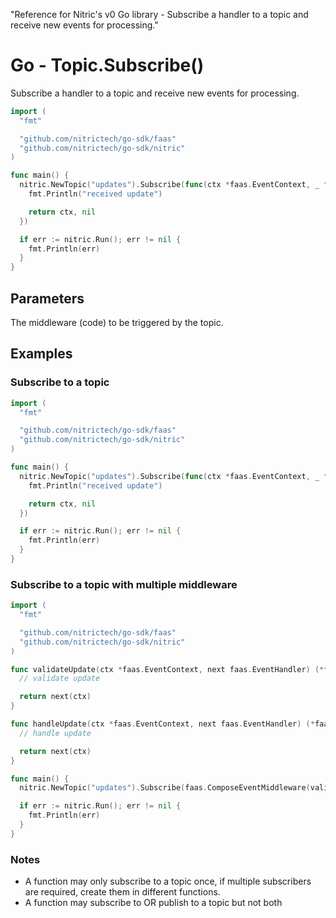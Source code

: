   "Reference for Nitric's v0 Go library - Subscribe a handler to a topic and receive new events for processing."

# Go - Topic.Subscribe()

Subscribe a handler to a topic and receive new events for processing.

```go
import (
  "fmt"

  "github.com/nitrictech/go-sdk/faas"
  "github.com/nitrictech/go-sdk/nitric"
)

func main() {
  nitric.NewTopic("updates").Subscribe(func(ctx *faas.EventContext, _ faas.EventHandler) (*faas.EventContext, error) {
    fmt.Println("received update")

    return ctx, nil
  })

  if err := nitric.Run(); err != nil {
    fmt.Println(err)
  }
}
```

## Parameters

<Properties>
  <Property name="middleware" required type="EventMiddleware">
    The middleware (code) to be triggered by the topic.
  </Property>
</Properties>

## Examples

### Subscribe to a topic

```go
import (
  "fmt"

  "github.com/nitrictech/go-sdk/faas"
  "github.com/nitrictech/go-sdk/nitric"
)

func main() {
  nitric.NewTopic("updates").Subscribe(func(ctx *faas.EventContext, _ faas.EventHandler) (*faas.EventContext, error) {
    fmt.Println("received update")

    return ctx, nil
  })

  if err := nitric.Run(); err != nil {
    fmt.Println(err)
  }
}
```

### Subscribe to a topic with multiple middleware

```go
import (
  "fmt"

  "github.com/nitrictech/go-sdk/faas"
  "github.com/nitrictech/go-sdk/nitric"
)

func validateUpdate(ctx *faas.EventContext, next faas.EventHandler) (*faas.EventContext, error) {
  // validate update

  return next(ctx)
}

func handleUpdate(ctx *faas.EventContext, next faas.EventHandler) (*faas.EventContext, error) {
  // handle update

  return next(ctx)
}

func main() {
  nitric.NewTopic("updates").Subscribe(faas.ComposeEventMiddleware(validateUpdate, handleUpdate))

  if err := nitric.Run(); err != nil {
    fmt.Println(err)
  }
}
```

### Notes

- A function may only subscribe to a topic once, if multiple subscribers are required, create them in different functions.
- A function may subscribe to OR publish to a topic but not both

